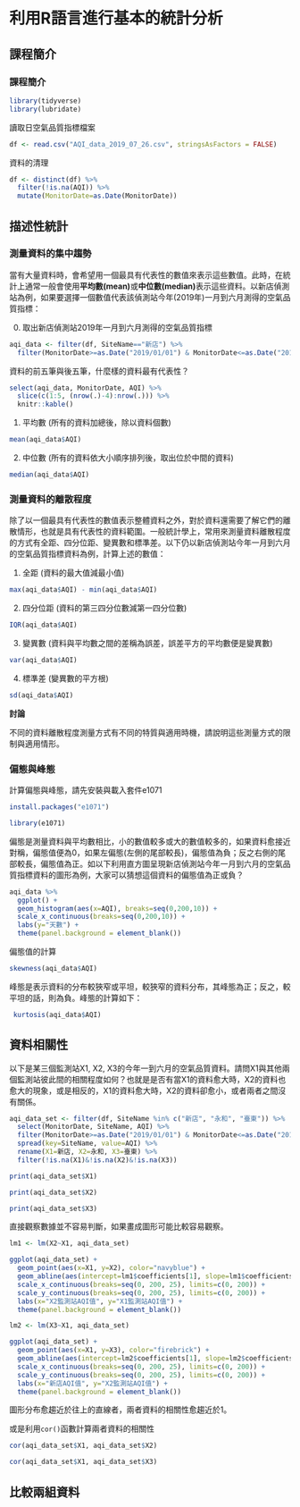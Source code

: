 # 利用R語言進行基本的統計分析 {#statistical_analysis}

## 課程簡介 {-}

### 課程簡介 {-}

```r
library(tidyverse)
library(lubridate)
```

讀取日空氣品質指標檔案
```r
df <- read.csv("AQI_data_2019_07_26.csv", stringsAsFactors = FALSE)
```

資料的清理
```r
df <- distinct(df) %>%
  filter(!is.na(AQI)) %>%
  mutate(MonitorDate=as.Date(MonitorDate))
```

## 描述性統計

### 測量資料的集中趨勢

當有大量資料時，會希望用一個最具有代表性的數值來表示這些數值。此時，在統計上通常一般會使用**平均數(mean)**或**中位數(median)**表示這些資料。以新店偵測站為例，如果要選擇一個數值代表該偵測站今年(2019年)一月到六月測得的空氣品質指標：

0. 取出新店偵測站2019年一月到六月測得的空氣品質指標
```r
aqi_data <- filter(df, SiteName=="新店") %>%
  filter(MonitorDate>=as.Date("2019/01/01") & MonitorDate<=as.Date("2019/06/30"))
```

資料的前五筆與後五筆，什麼樣的資料最有代表性？
```r
select(aqi_data, MonitorDate, AQI) %>%
  slice(c(1:5, (nrow(.)-4):nrow(.))) %>%
  knitr::kable()
```

1. 平均數 (所有的資料加總後，除以資料個數)
```r
mean(aqi_data$AQI)
```

2. 中位數 (所有的資料依大小順序排列後，取出位於中間的資料)
```r
median(aqi_data$AQI)
```

### 測量資料的離散程度

除了以一個最具有代表性的數值表示整體資料之外，對於資料還需要了解它們的離散情形，也就是具有代表性的資料範圍。一般統計學上，常用來測量資料離散程度的方式有全距、四分位距、變異數和標準差。以下仍以新店偵測站今年一月到六月的空氣品質指標資料為例，計算上述的數值：

1. 全距 (資料的最大值減最小值)
```r
max(aqi_data$AQI) - min(aqi_data$AQI)
```

2. 四分位距 (資料的第三四分位數減第一四分位數)
```r
IQR(aqi_data$AQI)
```

3. 變異數 (資料與平均數之間的差稱為誤差，誤差平方的平均數便是變異數)
```r
var(aqi_data$AQI)
```

4. 標準差 (變異數的平方根)
```r
sd(aqi_data$AQI)
```

**討論**

不同的資料離散程度測量方式有不同的特質與適用時機，請說明這些測量方式的限制與適用情形。

### 偏態與峰態

計算偏態與峰態，請先安裝與載入套件e1071
```r
install.packages("e1071")
```

```r
library(e1071)
```


偏態是測量資料與平均數相比，小的數值較多或大的數值較多的，如果資料愈接近對稱，偏態值便為0，如果左偏態(左側的尾部較長)，偏態值為負；反之右側的尾部較長，偏態值為正。如以下利用直方圖呈現新店偵測站今年一月到六月的空氣品質指標資料的圖形為例，大家可以猜想這個資料的偏態值為正或負？
```r
aqi_data %>%
  ggplot() +
  geom_histogram(aes(x=AQI), breaks=seq(0,200,10)) +
  scale_x_continuous(breaks=seq(0,200,10)) +
  labs(y="天數") +
  theme(panel.background = element_blank())
```

偏態值的計算
```r
skewness(aqi_data$AQI)
```

峰態是表示資料的分布較狹窄或平坦，較狹窄的資料分布，其峰態為正；反之，較平坦的話，則為負。峰態的計算如下：

```r
 kurtosis(aqi_data$AQI)
```

## 資料相關性

以下是某三個監測站X1, X2, X3的今年一到六月的空氣品質資料。請問X1與其他兩個監測站彼此間的相關程度如何？也就是是否有當X1的資料愈大時，X2的資料也愈大的現象，或是相反的，X1的資料愈大時，X2的資料卻愈小，或者兩者之間沒有關係。

```r
aqi_data_set <- filter(df, SiteName %in% c("新店", "永和", "臺東")) %>%
  select(MonitorDate, SiteName, AQI) %>%
  filter(MonitorDate>=as.Date("2019/01/01") & MonitorDate<=as.Date("2019/06/30")) %>%
  spread(key=SiteName, value=AQI) %>%
  rename(X1=新店, X2=永和, X3=臺東) %>%
  filter(!is.na(X1)&!is.na(X2)&!is.na(X3))

print(aqi_data_set$X1)

print(aqi_data_set$X2)

print(aqi_data_set$X3)

```

直接觀察數據並不容易判斷，如果畫成圖形可能比較容易觀察。

```r
lm1 <- lm(X2~X1, aqi_data_set)

ggplot(aqi_data_set) +
  geom_point(aes(x=X1, y=X2), color="navyblue") +
  geom_abline(aes(intercept=lm1$coefficients[1], slope=lm1$coefficients[2])) +
  scale_x_continuous(breaks=seq(0, 200, 25), limits=c(0, 200)) +
  scale_y_continuous(breaks=seq(0, 200, 25), limits=c(0, 200)) +
  labs(x="X2監測站AQI值", y="X1監測站AQI值") +
  theme(panel.background = element_blank())
```

```r
lm2 <- lm(X3~X1, aqi_data_set)

ggplot(aqi_data_set) +
  geom_point(aes(x=X1, y=X3), color="firebrick") +
  geom_abline(aes(intercept=lm2$coefficients[1], slope=lm2$coefficients[2])) +
  scale_x_continuous(breaks=seq(0, 200, 25), limits=c(0, 200)) +
  scale_y_continuous(breaks=seq(0, 200, 25), limits=c(0, 200)) +
  labs(x="新店AQI值", y="X2監測站AQI值") +
  theme(panel.background = element_blank())
```

圖形分布愈趨近於往上的直線者，兩者資料的相關性愈趨近於1。

或是利用`cor()`函數計算兩者資料的相關性
```r
cor(aqi_data_set$X1, aqi_data_set$X2)
```

```r
cor(aqi_data_set$X1, aqi_data_set$X3)
```


## 比較兩組資料
